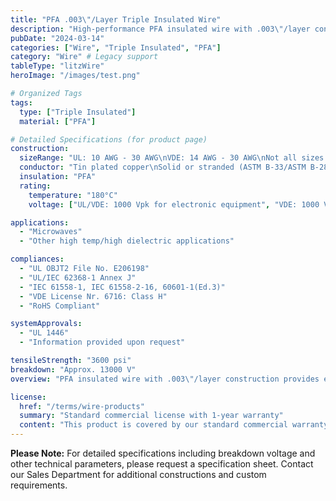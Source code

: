 ```yaml
---
title: "PFA .003\"/Layer Triple Insulated Wire"
description: "High-performance PFA insulated wire with .003\"/layer construction, engineered for microwaves and high temperature/high dielectric applications."
pubDate: "2024-03-14"
categories: ["Wire", "Triple Insulated", "PFA"]
category: "Wire" # Legacy support
tableType: "litzWire"
heroImage: "/images/test.png"

# Organized Tags
tags:
  type: ["Triple Insulated"]
  material: ["PFA"]

# Detailed Specifications (for product page)
construction:
  sizeRange: "UL: 10 AWG - 30 AWG\nVDE: 14 AWG - 30 AWG\nNot all sizes listed in chart"
  conductor: "Tin plated copper\nSolid or stranded (ASTM B-33/ASTM B-286)\nBare copper and other conductors available"
  insulation: "PFA"
  rating:
    temperature: "180°C"
    voltage: ["UL/VDE: 1000 Vpk for electronic equipment", "VDE: 1000 Vrms (IEC 61558-1, IEC 61558-2-16)", "VDE: 600 Vrms for medical equipment", "VDE: 1000 Vpk for other certifications"]

applications:
  - "Microwaves"
  - "Other high temp/high dielectric applications"

compliances:
  - "UL OBJT2 File No. E206198"
  - "UL/IEC 62368-1 Annex J"
  - "IEC 61558-1, IEC 61558-2-16, 60601-1(Ed.3)"
  - "VDE License Nr. 6716: Class H"
  - "RoHS Compliant"

systemApprovals:
  - "UL 1446"
  - "Information provided upon request"

tensileStrength: "3600 psi"
breakdown: "Approx. 13000 V"
overview: "PFA insulated wire with .003\"/layer construction provides excellent chemical resistance and superior electrical properties. This triple-insulated wire is specifically engineered for microwave applications and other high temperature/high dielectric requirements."

license:
  href: "/terms/wire-products"
  summary: "Standard commercial license with 1-year warranty"
  content: "This product is covered by our standard commercial warranty for a period of one year from the date of purchase. The warranty covers manufacturing defects and material failures under normal use conditions. Custom modifications or applications outside the specified parameters may void the warranty."
---
```



<TripleInsulatedTable client:load />

**Please Note:** For detailed specifications including breakdown voltage and other technical parameters, please request a specification sheet. Contact our Sales Department for additional constructions and custom requirements. 
